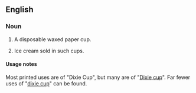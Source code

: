 {{also|Dixie cup|dixie cup}}
==English==

===Noun===
{{en-noun|head=[[Dixie]] [[cup|Cup]]}}

# {{context|North America|lang=en}} A disposable waxed paper cup.
# {{context|US|lang=en}} Ice cream sold in such cups.

====Usage notes====
Most printed uses are of "Dixie Cup", but many are of "[[Dixie cup]]". Far fewer uses of "[[dixie cup]]" can be found.